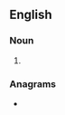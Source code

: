 {{also|centre-boards}}
==English==

===Noun===
{{head|en|noun plural form}}

# {{plural of|lang=en|centreboard}}

===Anagrams===
* {{anagrams|en|center-boards|centerboards}}
